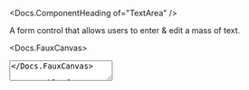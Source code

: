 


<Meta of={Stories} />

<Docs.ComponentHeading of="TextArea" />

A form control that allows users to enter & edit a mass of text.

<Docs.FauxCanvas>
  <TextArea placeholder="Type something!" />
</Docs.FauxCanvas>

<Docs.TableOfContents />

<Docs.Props of={Stories} nativeBase="textarea" wrapper="Field" />
<Docs.ControlStates of={Stories} valuable />

## Controlling the height

Minimum vertical sizing of textareas is done via the `minRows` prop (the default
is 2 rows). The <Docs of="TextArea" /> will automatically grow up to the
`maxRows` prop to accomodate the value (the default is 10 rows). For an
unbounded height, you can use `maxRows={Infinity}`.

<Canvas of={Stories.AutoResizableHeight} sourceState="shown" />

For a fixed height, use the `rows` prop.

<Canvas of={Stories.FixedHeight} sourceState="shown" />

To prevent the user from being able to resize the <Docs of="TextArea" />
manually, use the `disableManualResize` prop.

<Canvas of={Stories.DisableManualResize} sourceState="shown" />

<Docs.Sizers of={Stories} wrapper="Field" />

<Docs.FormLibraryCompatibility
  of={Stories}
  fieldName="ironSpecs"
  initialValue={`115x Dynamic Gold\n7 iron: 37.5” finished\n7 iron: 62.5° lie angle`}
  componentProps={{
    label: 'Iron specs',
    hint: 'Try editting me!',
  }}
/>
